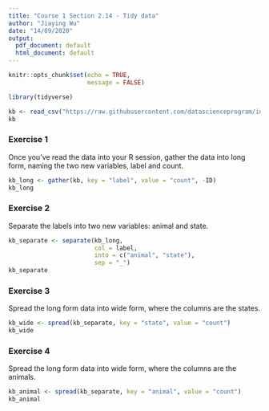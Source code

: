 ```yaml
---
title: "Course 1 Section 2.14 - Tidy data"
author: "Jiaying Wu"
date: "14/09/2020"
output:
  pdf_document: default
  html_document: default
---
```


```r
knitr::opts_chunk$set(echo = TRUE,
                      message = FALSE)
```

```r
library(tidyverse)
```

```r
kb <- read_csv("https://raw.githubusercontent.com/datascienceprogram/ids_course_data/master/koala_bilby.csv")
kb
```

### Exercise 1

Once you’ve read the data into your R session, gather the data into long form, naming the two new variables, label and count.

```r
kb_long <- gather(kb, key = "label", value = "count", -ID)
kb_long
```

### Exercise 2

Separate the labels into two new variables: animal and state.

```r
kb_separate <- separate(kb_long, 
                        col = label, 
                        into = c("animal", "state"),
                        sep = "_")
kb_separate
```

### Exercise 3

Spread the long form data into wide form, where the columns are the states.

```r
kb_wide <- spread(kb_separate, key = "state", value = "count")
kb_wide
```

### Exercise 4

Spread the long form data into wide form, where the columns are the animals.

```r
kb_animal <- spread(kb_separate, key = "animal", value = "count")
kb_animal
```


